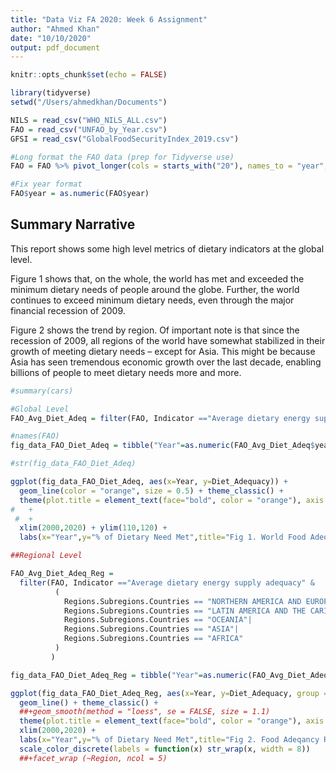 ```yaml
---
title: "Data Viz FA 2020: Week 6 Assignment"
author: "Ahmed Khan"
date: "10/10/2020"
output: pdf_document
---
```


```r
knitr::opts_chunk$set(echo = FALSE)

library(tidyverse)
setwd("/Users/ahmedkhan/Documents")

NILS = read_csv("WHO_NILS_ALL.csv")
FAO = read_csv("UNFAO_by_Year.csv")
GFSI = read_csv("GlobalFoodSecurityIndex_2019.csv")

#Long format the FAO data (prep for Tidyverse use)
FAO = FAO %>% pivot_longer(cols = starts_with("20"), names_to = "year", values_to = "values")

#Fix year format
FAO$year = as.numeric(FAO$year)

```

## Summary Narrative

This report shows some high level metrics of dietary indicators at the global level.

Figure 1 shows that, on the whole, the world has met and exceeded the minimum dietary needs of people around the globe. Further, the world continues to exceed minimum dietary needs, even through the major financial recession of 2009.

Figure 2 shows the trend by region. Of important note is that since the recession of 2009, all regions of the world have somewhat stabilized in their growth of meeting dietary needs -- except for Asia. This might be because Asia has seen tremendous economic growth over the last decade, enabling billions of people to meet dietary needs more and more. 

```r
#summary(cars)
```


```r
#Global Level
FAO_Avg_Diet_Adeq = filter(FAO, Indicator =="Average dietary energy supply adequacy" & Regions.Subregions.Countries == "WORLD")

#names(FAO)
fig_data_FAO_Diet_Adeq = tibble("Year"=as.numeric(FAO_Avg_Diet_Adeq$year), "Diet_Adequacy" = FAO_Avg_Diet_Adeq$values)

#str(fig_data_FAO_Diet_Adeq)

ggplot(fig_data_FAO_Diet_Adeq, aes(x=Year, y=Diet_Adequacy)) + 
  geom_line(color = "orange", size = 0.5) + theme_classic() +
  theme(plot.title = element_text(face="bold", color = "orange"), axis.text.x = element_text(face="bold"), axis.text.y = element_text(color = "orange")) +
#   + 
 #  +
  xlim(2000,2020) + ylim(110,120) +
  labs(x="Year",y="% of Dietary Need Met",title="Fig 1. World Food Adeqancy Rate Trends (2000-2019)", subtitle = "Percent of Overall Dietary Need Met at the Global Level", caption = "Source: UN Food and Agriculture Organization")

##Regional Level

FAO_Avg_Diet_Adeq_Reg = 
  filter(FAO, Indicator =="Average dietary energy supply adequacy" & 
          (
            Regions.Subregions.Countries == "NORTHERN AMERICA AND EUROPE"|
            Regions.Subregions.Countries == "LATIN AMERICA AND THE CARIBBEAN"|
            Regions.Subregions.Countries == "OCEANIA"|
            Regions.Subregions.Countries == "ASIA"|
            Regions.Subregions.Countries == "AFRICA"
          )
         )

fig_data_FAO_Diet_Adeq_Reg = tibble("Year"=as.numeric(FAO_Avg_Diet_Adeq_Reg$year), "Diet_Adequacy" = FAO_Avg_Diet_Adeq_Reg$values, "Region" = FAO_Avg_Diet_Adeq_Reg$Regions.Subregions.Countries)

ggplot(fig_data_FAO_Diet_Adeq_Reg, aes(x=Year, y=Diet_Adequacy, group = Region, color = Region)) + 
  geom_line() + theme_classic() +
  ##+geom_smooth(method = "loess", se = FALSE, size = 1.1)
  theme(plot.title = element_text(face="bold", color = "orange"), axis.text.x = element_text(face="bold"), legend.position="bottom")+
  xlim(2000,2020) +
  labs(x="Year",y="% of Dietary Need Met",title="Fig 2. Food Adeqancy Rate Trends by Region (2000-2019)", subtitle = "Percent of Overall Dietary Need Met at the Regional Level", caption = "Source: UN Food and Agriculture Organization") +
  scale_color_discrete(labels = function(x) str_wrap(x, width = 8))
  ##+facet_wrap (~Region, ncol = 5)


```
